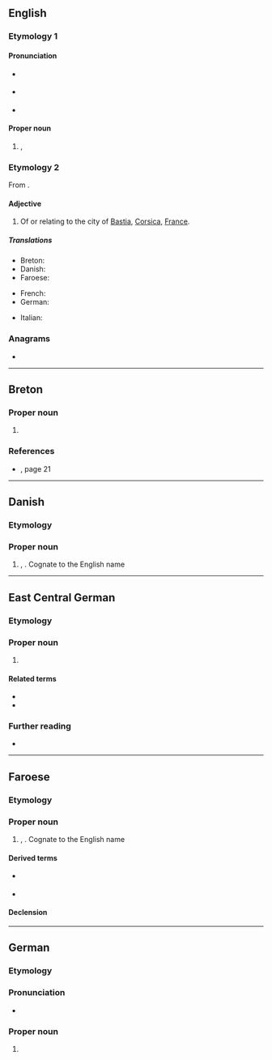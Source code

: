 {{also|bastian}}
==English==

===Etymology 1===
{{clipping|en|Sebastian}}

====Pronunciation====
* {{a|RP}} {{IPA|en|/ˈbæsti.ən/}}
* {{a|US}} {{IPA|en|/ˈbæsti.ən/|/ˈbæstʃən/}}
* {{homophones|en|bastion}}

====Proper noun====
{{en-proper noun}}

# {{given name|en|male|from=Ancient Greek}}, {{diminutive of|en|Sebastian|nocap=1}}

===Etymology 2===
From {{suffix|en|Bastia|n}}.

====Adjective====
{{en-adj|-}}

# Of or relating to the city of [[Bastia]], [[Corsica]], [[France]].

=====Translations=====
{{trans-top|Cognates to Bastian}}
* Breton: {{t|br|Bastian}}
* Danish: {{t|da|Bastian}}
* Faroese: {{t|fo|Bastian}}
{{trans-mid}}
* French: {{t+|fr|Bastien}}
* German: {{t+|de|Bastian}}
{{trans-bottom}}
{{trans-top|Of or relating to Bastia}}
* Italian: {{t|it|bastiese|mf}}
{{trans-bottom}}

===Anagrams===
* {{anagrams|en|a=aabinst|abstain|banitsa}}

----

==Breton==

===Proper noun===
{{br-proper noun|m}}

# {{given name|br|male|eq=Bastian}}

===References===
* {{R:TlPb1996}}, page 21

----

==Danish==

===Etymology===
{{clipping of|da|Sebastian}}

===Proper noun===
{{da-proper noun}}

# {{given name|da|male}}, {{diminutive of|da|Sebastian}}. Cognate to the English name {{m|en|Bastian}}

----

==East Central German==

===Etymology===
{{clipping of|de|Sebastian}}

===Proper noun===
{{head|gmw-ecg|noun|}}

# {{lb|gmw-ecg|Erzgebirgisch}} {{given name|gmw-ecg|male|dim=Sebastian}}

====Related terms====
* {{l|gmw-ecg|Bastie}}
* {{l|gmw-ecg|Bastl}}

===Further reading===
* {{R:gmw-ecg:Heidler|21}}

----

==Faroese==

===Etymology===
{{clipping of|fo|Sebastian}}

===Proper noun===
{{head|fo|proper noun|g=m}}

# {{given name|fo|male}}, {{diminutive of|fo|Sebastian|nocap=1}}. Cognate to the English name {{m|en|Bastian}}

====Derived terms====
* {{l|fo|Bastiansson}} {{gloss|son of Bastian}} {{qualifier|patronymic}}
* {{l|fo|Bastiansdóttir}} {{gloss|daughter of Bastian}} {{qualifier|patronymic}}

====Declension====
{{fo-decl-proper-noun-s-indef|Bastian|Bastian|Bastiani|Bastians}}

----

==German==

===Etymology===
{{clipping of|de|Sebastian}}

===Pronunciation===
* {{audio|de|De-Bastian.ogg|Audio}}

===Proper noun===
{{head|de|proper noun}}

# {{given name|de|male|dimof=Sebastian|eq=Bastian}}
